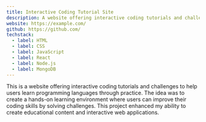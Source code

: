 ```yaml
---
title: Interactive Coding Tutorial Site
description: A website offering interactive coding tutorials and challenges to help users learn programming languages through practice.
website: https://example.com/
github: https://github.com/
techstack:
  - label: HTML
  - label: CSS
  - label: JavaScript
  - label: React
  - label: Node.js
  - label: MongoDB
---
```


This is a website offering interactive coding tutorials and challenges to help users learn programming languages through practice. The idea was to create a hands-on learning environment where users can improve their coding skills by solving challenges. This project enhanced my ability to create educational content and interactive web applications.